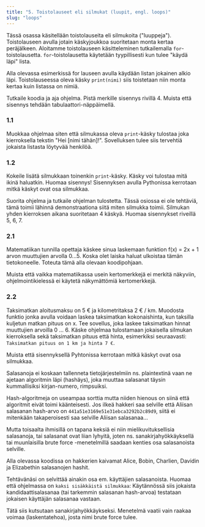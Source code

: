 ```yaml
---
title: "5. Toistolauseet eli silmukat (luupit, engl. loops)"
slug: "loops"
---
```


Tässä osassa käsitellään toistolauseita eli silmukoita ("luuppeja"). Toistolauseen avulla jotain käskyjoukkoa suoritetaan monta kertaa peräjälkeen.
Aloitamme toistolauseen käsitteleminen tutkailemalla `for`-toistolausetta. `for`-toistolausetta käytetään tyypillisesti kun
tulee "käydä läpi" lista.

<Segment title="1. For-lause, osa 1">

Alla olevassa esimerkissä for lauseen avulla käydään listan jokainen alkio läpi. Toistolauseessa oleva käsky <code>print(nimi)</code> siis toistetaan
niin monta kertaa kuin listassa on nimiä.

Tutkaile koodia ja aja ohjelma.
<Obs>Pistä merkille sisennys rivillä 4. Muista että sisennys tehdään tabulaattori-näppäimellä.</Obs>
<Trinket id="08eb7c4eef" height="350"/>

### 1.1

Muokkaa ohjelmaa siten että silmukassa oleva `print`-käsky tulostaa joka kierroksella tekstin "Hei [nimi tähän]!". Sovelluksen tulee siis 
tervehtiä jokaista listasta löytyvää henkilöä.

### 1.2
Kokeile lisätä silmukkaan toinenkin `print`-käsky. Käsky voi tulostaa mitä ikinä haluatkin. Huomaa sisennys! Sisennyksen avulla Pythonissa kerrotaan mitkä käskyt ovat osa silmukkaa.
</Segment>

<Segment title="2. For-lause, osa 2">
Suorita ohjelma ja tutkaile ohjelman tulostetta. Tässä osiossa ei ole tehtäviä, tämä toimii lähinnä demonstraationa siitä miten silmukka toimii.
<Obs>
Silmukan yhden kierroksen aikana suoritetaan 4 käskyä. Huomaa sisennykset riveillä 5, 6, 7.
</Obs>
<Trinket id="c470564e43" height="350"/>
</Segment>

<Segment title="3. For-lause: funktion arvojen laskeminen">

### 2.1 

Matematiikan tunnilla opettaja käskee sinua laskemaan funktion  <InlineMath>f(x) = 2x + 1</InlineMath> arvon muuttujien arvolla <InlineMath>0...5</InlineMath>. Koska olet laiska haluat ulkoistaa
tämän tietokoneelle. Toteuta tämä alla olevaan koodipohjaan.

<Obs>Muista että vaikka matematiikassa usein kertomerkkejä ei merkitä näkyviin, ohjelmointikielessä ei käytetä näkymättömiä kertomerkkejä.</Obs>
<Trinket id="4e0e6f9ff7" height="350"/>

### 2.2
Taksimatkan aloitusmaksu on 5 € ja kilometritaksa 2 € / km. Muodosta funktio jonka avulla voidaan laskea taksimatkan kokonaishinta, kun taksilla kuljetun
matkan pituus on x. Tee sovellus, joka laskee taksimatkan hinnat muuttujien arvoilla 0 ... 6. Käske ohjelmaa tulostamaan jokaisella silmukan kierroksella sekä 
taksimatkan pituus että hinta, esimerkiksi seuraavasti: `Taksimatkan pituus on 1 km ja hinta 7 €`.

<Obs>
Muista että sisennyksellä Pyhtonissa kerrotaan mitkä käskyt ovat osa silmukkaa.
</Obs>

<Trinket id="2a9c9d5e77" height="350"/>
</Segment>


<Segment title="4. For-lause: ilkeä hakkeri">

Salasanoja ei koskaan tallenneta tietojärjestelmiin ns. plaintextinä vaan ne ajetaan algoritmin läpi (hashäys), joka muuttaa salasanat
täysin kummallisiksi kirjan-numero, rimpsuiksi. 

Hash-algoritmeja on useampaa sorttia mutta niiden hienous on siinä että algoritmit eivät toimi käänteisesti. Jos ilkeä hakkeri saa selville että Aliisan salasanan hash-arvo on `441a51e3169e51e31ebca3292b2c89d9`,
siitä ei mitenkään takaperoisesti saa selville Aliisan salasanaa... 

Mutta toisaalta ihmisillä on tapana keksiä ei niin mielikuvituksellisia salasanoja, tai salasanat ovat liian lyhyitä, joten ns. sanakirjahyökkäyksellä tai
muunlaisilla brute force -menetelmillä saadaan kenties osa salasanoista selville.

Alla olevassa koodissa on hakkerien kaivamat Alice, Bobin, Charlien, Davidin ja Elizabethin salasanojen hashit.

Tehtävänäsi on selvittää ainakin osa em. käyttäjien salasanoista. Huomaa että ohjelmassa on `kaksi sisäkkäistä silmukkaa`: Käytännössä siis
jokaista kandidaattisalasanaa (tai tarkemmin salasanan hash-arvoa) testataan jokaisen käyttäjän salasanaa vastaan.

Tätä siis kutsutaan sanakirjahyökkäykseksi. Menetelmä vaatii vain raakaa voimaa (laskentatehoa), josta nimi brute force tulee.

<Trinket id="63c9fa387c" height="600"/>

</Segment>